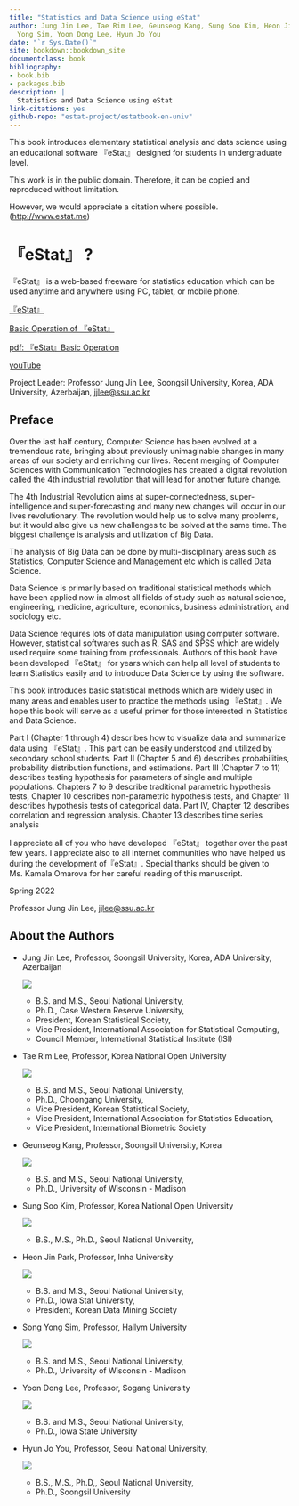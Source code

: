 ```yaml
---
title: "Statistics and Data Science using eStat"
author: Jung Jin Lee, Tae Rim Lee, Geunseog Kang, Sung Soo Kim, Heon Jin Park, Song
  Yong Sim, Yoon Dong Lee, Hyun Jo You
date: "`r Sys.Date()`"
site: bookdown::bookdown_site
documentclass: book
bibliography:
- book.bib
- packages.bib
description: |
  Statistics and Data Science using eStat
link-citations: yes
github-repo: "estat-project/estatbook-en-univ"
---
```


This book introduces elementary statistical analysis and data science using an educational software 『eStat』 designed for students in undergraduate level.

This work is in the public domain. Therefore, it can be copied and reproduced without limitation.

However, we would appreciate a citation where possible. (<http://www.estat.me>)

# 『eStat』 ? {.unnumbered}

『eStat』 is a web-based freeware for statistics education which can be used anytime and anywhere using PC, tablet, or mobile phone.

[『eStat』](http://www.estat.me/index.html)

[Basic Operation of 『eStat』](http://www.estat.me/estat/eLearning/en/eStatBasicOperation.html)

[pdf: 『eStat』Basic Operation](http://www.estat.me/estat/eLearning/en/eStatBasicOperation.pdf)

[youTube](https://www.youtube.com/watch?v=jjfCqdDZZ6Q)

Project Leader: Professor Jung Jin Lee, Soongsil University, Korea, ADA University, Azerbaijan, [jjlee\@ssu.ac.kr](mailto:jjlee@ssu.ac.kr){.email}

## Preface {.unnumbered}

Over the last half century, Computer Science has been evolved at a tremendous rate, bringing about previously unimaginable changes in many areas of our society and enriching our lives. Recent merging of Computer Sciences with Communication Technologies has created a digital revolution called the 4th industrial revolution that will lead for another future change.

The 4th Industrial Revolution aims at super-connectedness, super-intelligence and super-forecasting and many new changes will occur in our lives revolutionary. The revolution would help us to solve many problems, but it would also give us new challenges to be solved at the same time. The biggest challenge is analysis and utilization of Big Data.

The analysis of Big Data can be done by multi-disciplinary areas such as Statistics, Computer Science and Management etc which is called Data Science.

Data Science is primarily based on traditional statistical methods which have been applied now in almost all fields of study such as natural science, engineering, medicine, agriculture, economics, business administration, and sociology etc.

Data Science requires lots of data manipulation using computer software. However, statistical softwares such as R, SAS and SPSS which are widely used require some training from professionals. Authors of this book have been developed 『eStat』 for years which can help all level of students to learn Statistics easily and to introduce Data Science by using the software.

This book introduces basic statistical methods which are widely used in many areas and enables user to practice the methods using 『eStat』. We hope this book will serve as a useful primer for those interested in Statistics and Data Science.

Part I (Chapter 1 through 4) describes how to visualize data and summarize data using 『eStat』. This part can be easily understood and utilized by secondary school students. Part II (Chapter 5 and 6) describes probabilities, probability distribution functions, and estimations. Part III (Chapter 7 to 11) describes testing hypothesis for parameters of single and multiple populations. Chapters 7 to 9 describe traditional parametric hypothesis tests, Chapter 10 describes non-parametric hypothesis tests, and Chapter 11 describes hypothesis tests of categorical data. Part IV, Chapter 12 describes correlation and regression analysis. Chapter 13 describes time series analysis

I appreciate all of you who have developed 『eStat』 together over the past few years. I appreciate also to all internet communities who have helped us during the development of『eStat』. Special thanks should be given to Ms. Kamala Omarova for her careful reading of this manuscript.

Spring 2022

Professor Jung Jin Lee, [jjlee\@ssu.ac.kr](mailto:jjlee@ssu.ac.kr){.email}

## About the Authors {.unnumbered}

-   Jung Jin Lee, Professor, Soongsil University, Korea, ADA University, Azerbaijan

    ![](Figure/JJLee_Photo.jpg){.imgPhoto}

    -   B.S. and M.S., Seoul National University,
    -   Ph.D., Case Western Reserve University,
    -   President, Korean Statistical Society,
    -   Vice President, International Association for Statistical Computing,
    -   Council Member, International Statistical Institute (ISI)

-   Tae Rim Lee, Professor, Korea National Open University

    ![](Figure/TRLee_Photo.gif){.imgPhoto}

    -   B.S. and M.S., Seoul National University,
    -   Ph.D., Choongang University,
    -   Vice President, Korean Statistical Society,
    -   Vice President, International Association for Statistics Education,
    -   Vice President, International Biometric Society

-   Geunseog Kang, Professor, Soongsil University, Korea

    ![](Figure/KangGeunSeog.png){.imgPhoto}

    -   B.S. and M.S., Seoul National University,
    -   Ph.D., University of Wisconsin - Madison

-   Sung Soo Kim, Professor, Korea National Open University

    ![](Figure/KimSungSoo.gif){.imgPhoto}

    -   B.S., M.S., Ph.D., Seoul National University,

-   Heon Jin Park, Professor, Inha University

    ![](Figure/ParkHeonJin.jpg){.imgPhoto}

    -   B.S. and M.S., Seoul National University,
    -   Ph.D., Iowa Stat University,
    -   President, Korean Data Mining Society

-   Song Yong Sim, Professor, Hallym University

    ![](Figure/SimSongYong.gif){.imgPhoto}

    -   B.S. and M.S., Seoul National University,
    -   Ph.D., University of Wisconsin - Madison

-   Yoon Dong Lee, Professor, Sogang University

    ![](Figure/LeeYoonDong.jpg){.imgPhoto}

    -   B.S. and M.S., Seoul National University,
    -   Ph.D., Iowa State University

-   Hyun Jo You, Professor, Seoul National University,

    ![](Figure/YouHyunJo.jpg){.imgPhoto}

    -   B.S., M.S., Ph.D,, Seoul National University,
    -   Ph.D., Soongsil University
